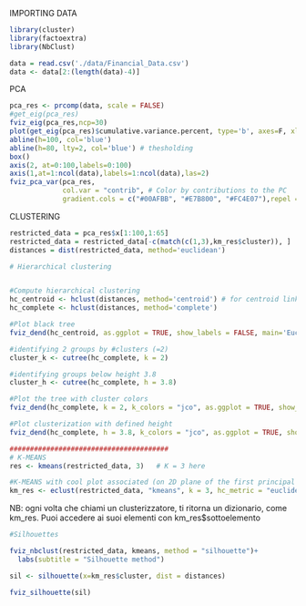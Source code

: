 IMPORTING DATA

```r

library(cluster)
library(factoextra)
library(NbClust)

data = read.csv('./data/Financial_Data.csv')
data <- data[2:(length(data)-4)]
```



PCA

```r
pca_res <- prcomp(data, scale = FALSE)
#get_eig(pca_res)
fviz_eig(pca_res,ncp=30)
plot(get_eig(pca_res)$cumulative.variance.percent, type='b', axes=F, xlab='n', ylab='cumulative PVE', ylim=c(0,100))
abline(h=100, col='blue')
abline(h=80, lty=2, col='blue') # thesholding
box()
axis(2, at=0:100,labels=0:100)
axis(1,at=1:ncol(data),labels=1:ncol(data),las=2)
fviz_pca_var(pca_res,
             col.var = "contrib", # Color by contributions to the PC
             gradient.cols = c("#00AFBB", "#E7B800", "#FC4E07"),repel = TRUE)    # Avoid text overlapping
```






CLUSTERING

```r
restricted_data = pca_res$x[1:100,1:65]
restricted_data = restricted_data[-c(match(c(1,3),km_res$cluster)), ]
distances = dist(restricted_data, method='euclidean')
```



```r

# Hierarchical clustering


#Compute hierarchical clustering
hc_centroid <- hclust(distances, method='centroid') # for centroid linkage
hc_complete <- hclust(distances, method='complete')

#Plot black tree
fviz_dend(hc_centroid, as.ggplot = TRUE, show_labels = FALSE, main='Euclidean-Centroid')

#identifying 2 groups by #clusters (=2)
cluster_k <- cutree(hc_complete, k = 2)

#identifying groups below height 3.8
cluster_h <- cutree(hc_complete, h = 3.8) 

#Plot the tree with cluster colors
fviz_dend(hc_complete, k = 2, k_colors = "jco", as.ggplot = TRUE, show_labels = FALSE, main='Euclidean-Complete')

#Plot clusterization with defined height
fviz_dend(hc_complete, h = 3.8, k_colors = "jco", as.ggplot = TRUE, show_labels = FALSE, main='Euclidean-Complete')
```

```r
#######################################
# K-MEANS
res <- kmeans(restricted_data, 3)   # K = 3 here

#K-MEANS with cool plot associated (on 2D plane of the first principal components)
km_res <- eclust(restricted_data, "kmeans", k = 3, hc_metric = "euclidean")

```
NB: ogni volta che chiami un clusterizzatore, ti ritorna un dizionario, come km_res.
Puoi accedere ai suoi elementi con km_res$sottoelemento



```r
#Silhouettes

fviz_nbclust(restricted_data, kmeans, method = "silhouette")+
  labs(subtitle = "Silhouette method")
```

```r
sil <- silhouette(x=km_res$cluster, dist = distances)
```

```r
fviz_silhouette(sil)
```
